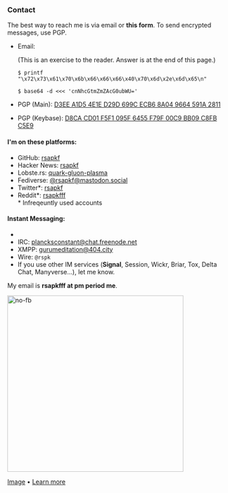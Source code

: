 
<Head title="Contact" />

### Contact

The best way to reach me is via email or __<Link to="/form">this form</Link>__.
To send encrypted messages, use PGP.

- Email:
  
  (This is an exercise to the reader. Answer is at the end of this page.)
  
  `$ printf "\x72\x73\x61\x70\x6b\x66\x66\x66\x40\x70\x6d\x2e\x6d\x65\n"`

  `$ base64 -d <<< 'cnNhcGtmZmZAcG0ubWU='`

- PGP (Main): [D3EE A1D5 4E1E D29D 699C ECB6 8A04 9664 591A 2811](/pgp.asc)
- PGP (Keybase): [D8CA CD01 F5F1 095F 6455 F79F 00C9 BB09 C8FB C5E9](https://keybase.io/rsapkf)

#### I'm on these platforms:
- GitHub: [rsapkf](https://github.com/rsapkf)
- Hacker News: [rsapkf](https://news.ycombinator.com/user?id=rsapkf)
- Lobste.rs: [quark-gluon-plasma](https://lobste.rs/u/quark-gluon-plasma)
- Fediverse: [@rsapkf@mastodon.social](https://mastodon.social/@rsapkf)
- Twitter*: [rsapkf](https://twitter.com/rsapkf)
- Reddit*: [rsapkfff](https://old.reddit.com/u/rsapkfff) <br />
\* Infreqeuntly used accounts

#### Instant Messaging:
- [ matrix ]: [@rowreduction:matrix.org](https://matrix.to/#/@rowreduction:matrix.org)
- IRC: [plancksconstant@chat.freenode.net](ircs://chat.freenode.net)
- XMPP: [gurumeditation@404.city](xmpp:gurumeditation@404.city)
- Wire: `@rspk`
- If you use other IM services (**Signal**, Session, Wickr, Briar, Tox, Delta Chat, Manyverse...), let me know.

My email is **rsapkfff at pm period me**.

<img src='https://stallman.org/no-facebook.png' alt='no-fb' width='400' />

[Image](https://stallman.org/no-facebook.png) &bull; [Learn more](https://stallman.org/facebook.html)